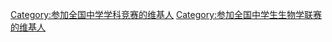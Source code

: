 {{Userbox
  |border-c=#0000aa
  |border-s=1
  |id-c=white
  |id-fc=black
  |id-s=14
  |info-c=#ccf
  |info-fc=black
  |info-s=10
  |id       = 生物竞赛
  |info     = 该维基人在全国中学生[[生物学]]联赛中荣获'''{{{1}}}'''等奖。
}}
[[Category:参加全国中学学科竞赛的维基人]]
[[Category:参加全国中学生生物学联赛的维基人]]